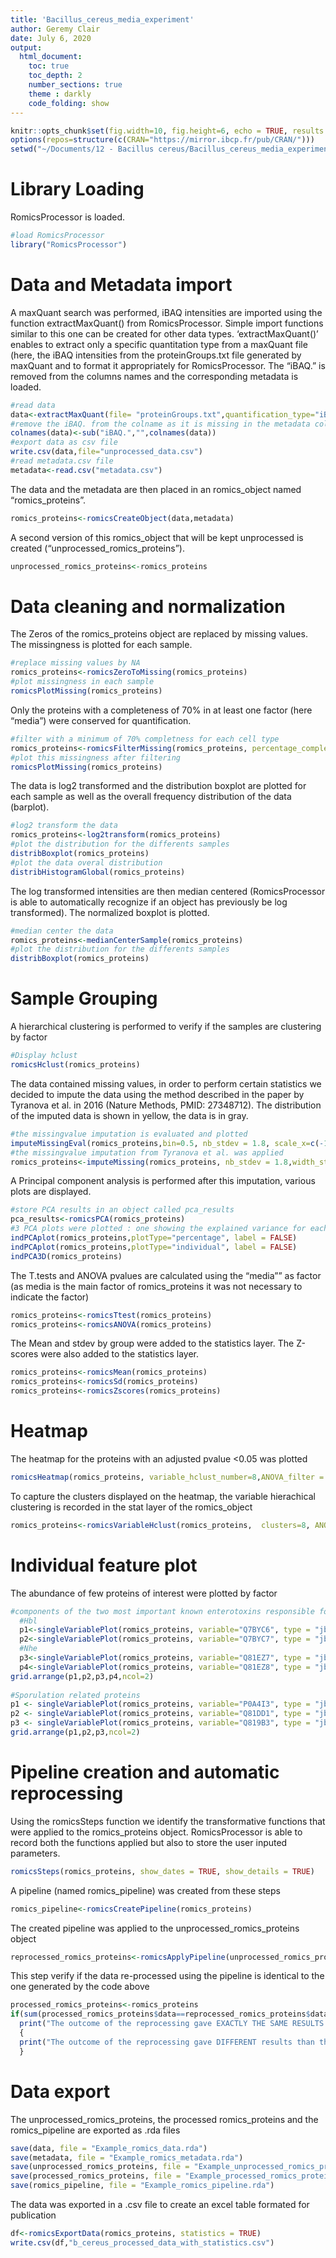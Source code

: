 ```yaml
---
title: 'Bacillus_cereus_media_experiment'
author: Geremy Clair
date: July 6, 2020
output:
  html_document:
    toc: true
    toc_depth: 2
    number_sections: true
    theme : darkly
    code_folding: show
---
```


```r
knitr::opts_chunk$set(fig.width=10, fig.height=6, echo = TRUE, results = TRUE, warning = FALSE, message=FALSE) 
options(repos=structure(c(CRAN="https://mirror.ibcp.fr/pub/CRAN/")))
setwd("~/Documents/12 - Bacillus cereus/Bacillus_cereus_media_experiment/")
```

# Library Loading

RomicsProcessor is loaded.
```r
#load RomicsProcessor
library("RomicsProcessor")
```

# Data and Metadata import

A maxQuant search was performed, iBAQ intensities are imported using the function extractMaxQuant() from RomicsProcessor. Simple import functions similar to this one can be created for other data types. 'extractMaxQuant()'  enables to extract only a specific quantitation type from a maxQuant file (here, the iBAQ intensities from the proteinGroups.txt file generated by maxQuant and to format it appropriately for RomicsProcessor. The "iBAQ." is removed from the columns names and the corresponding metadata is loaded.
```r
#read data
data<-extractMaxQuant(file= "proteinGroups.txt",quantification_type="iBAQ", cont.rm=TRUE,site.rm=TRUE, rev.rm=TRUE)
#remove the iBAQ. from the colname as it is missing in the metadata colname
colnames(data)<-sub("iBAQ.","",colnames(data))
#export data as csv file
write.csv(data,file="unprocessed_data.csv")
#read metadata.csv file
metadata<-read.csv("metadata.csv")
```

The data and the metadata are then placed in an romics_object named "romics_proteins".
```r
romics_proteins<-romicsCreateObject(data,metadata)
```

A second version of this romics_object that will be kept unprocessed is created ("unprocessed_romics_proteins").
```r
unprocessed_romics_proteins<-romics_proteins
```

# Data cleaning and normalization

The Zeros of the romics_proteins object are replaced by missing values. The missingness is plotted for each sample.
```r
#replace missing values by NA
romics_proteins<-romicsZeroToMissing(romics_proteins)
#plot missingness in each sample
romicsPlotMissing(romics_proteins)
```

Only the proteins with a completeness of 70% in at least one factor (here "media") were conserved for quantification.
```r
#filter with a minimum of 70% completness for each cell type
romics_proteins<-romicsFilterMissing(romics_proteins, percentage_completeness=70)
#plot this missingness after filtering
romicsPlotMissing(romics_proteins)
```

The data is log2 transformed and the distribution boxplot are plotted for each sample as well as the overall frequency distribution of the data (barplot).
```r
#log2 transform the data
romics_proteins<-log2transform(romics_proteins)
#plot the distribution for the differents samples 
distribBoxplot(romics_proteins)
#plot the data overal distribution
distribHistogramGlobal(romics_proteins)
```

The log transformed intensities are then median centered (RomicsProcessor is able to automatically recognize if an object has previously be log transformed). The normalized boxplot is plotted.
```r
#median center the data
romics_proteins<-medianCenterSample(romics_proteins)
#plot the distribution for the differents samples 
distribBoxplot(romics_proteins)
```

# Sample Grouping

A hierarchical clustering is performed to verify if the samples are clustering by factor
```r
#Display hclust
romicsHclust(romics_proteins)
```

The data contained missing values, in order to perform certain statistics we decided to impute the data using the method described in the paper by Tyranova et al. in 2016 (Nature Methods, PMID: 27348712). The distribution of the imputed data is shown in yellow, the data is in gray.
```r
#the missingvalue imputation is evaluated and plotted
imputeMissingEval(romics_proteins,bin=0.5, nb_stdev = 1.8, scale_x=c(-10,10),width_stdev = 0.5)
#the missingvalue imputation from Tyranova et al. was applied
romics_proteins<-imputeMissing(romics_proteins, nb_stdev = 1.8,width_stdev = 0.5, seed = 42)
```

A Principal component analysis is performed after this imputation, various plots are displayed. 
```r
#store PCA results in an object called pca_results
pca_results<-romicsPCA(romics_proteins)
#3 PCA plots were plotted : one showing the explained variance for each component, a 2D PCA plot for the component 1 and 2 and a 3D pca plot
indPCAplot(romics_proteins,plotType="percentage", label = FALSE)
indPCAplot(romics_proteins,plotType="individual", label = FALSE)
indPCA3D(romics_proteins)
```

The T.tests and ANOVA pvalues are calculated using the "media"" as factor (as media is the main factor of romics_proteins it was not necessary to indicate the factor)
```r
romics_proteins<-romicsTtest(romics_proteins)
romics_proteins<-romicsANOVA(romics_proteins)
```

The Mean and stdev by group were added to the statistics layer.
The Z-scores were  also added to the statistics layer.
```r
romics_proteins<-romicsMean(romics_proteins)
romics_proteins<-romicsSd(romics_proteins)
romics_proteins<-romicsZscores(romics_proteins)
```

# Heatmap

The heatmap for the proteins with an adjusted pvalue <0.05 was plotted
```r
romicsHeatmap(romics_proteins, variable_hclust_number=8,ANOVA_filter = "padj",p=0.05)
```

To capture the clusters displayed on the heatmap, the variable hierachical clustering is recorded in the stat layer of the romics_object
```r
romics_proteins<-romicsVariableHclust(romics_proteins,  clusters=8, ANOVA_filter="padj", p=0.05, plot=FALSE)
```

# Individual feature plot

The abundance of few proteins of interest were plotted by factor
```r
#components of the two most important known enterotoxins responsible for the diarrheal syndrome associated with B. cereus
  #Hbl
  p1<-singleVariablePlot(romics_proteins, variable="Q7BYC6", type = "jb", factor="main", limits = c(-10,7), title="Hemolysin BL lytic component L1")
  p2<-singleVariablePlot(romics_proteins, variable="Q7BYC7", type = "jb", factor="main", limits = c(-10,5), title="Hemolysin BL lytic component L2")
  #Nhe
  p3<-singleVariablePlot(romics_proteins, variable="Q81EZ7", type = "jb", factor="main", limits = c(-2.5,2.5), title="Non-hemolytic enterotoxin lytic component L1")
  p4<-singleVariablePlot(romics_proteins, variable="Q81EZ8", type = "jb", factor="main", limits = c(-5,5),title="Non-hemolytic enterotoxin lytic component L2")
grid.arrange(p1,p2,p3,p4,ncol=2)
  
#Sporulation related proteins
p1 <- singleVariablePlot(romics_proteins, variable="P0A4I3", type = "jb", factor="main", limits = c(-2,6),title="Stage 0 sporulation protein A ")
p2 <- singleVariablePlot(romics_proteins, variable="Q81DD1", type = "jb", factor="main", limits = c(-10,0),title="Stage II sporulation protein SA")
p3 <- singleVariablePlot(romics_proteins, variable="Q819B3", type = "jb", factor="main", limits = c(-10,6),title="Anti-sigma F factor")
grid.arrange(p1,p2,p3,ncol=2)
```

# Pipeline creation and automatic reprocessing

Using the romicsSteps function we identify the transformative functions that were applied to the romics_proteins object.
RomicsProcessor is able to record both the functions applied but also to store the user inputed parameters.
```r
romicsSteps(romics_proteins, show_dates = TRUE, show_details = TRUE)
```

A pipeline (named romics_pipeline) was created from these steps 
```r
romics_pipeline<-romicsCreatePipeline(romics_proteins)
```

The created pipeline was applied to the unprocessed_romics_proteins object
```r
reprocessed_romics_proteins<-romicsApplyPipeline(unprocessed_romics_proteins, romics_pipeline)
```

This step verify if the data re-processed using the pipeline is identical to the one generated by the code above
```r
processed_romics_proteins<-romics_proteins
if(sum(processed_romics_proteins$data==reprocessed_romics_proteins$data)== nrow(processed_romics_proteins$data)*ncol(processed_romics_proteins$data)){
  print("The outcome of the reprocessing gave EXACTLY THE SAME RESULTS as the manually processed data!")}else
  {
  print("The outcome of the reprocessing gave DIFFERENT results than the manually processed data")  
  }
```

# Data export 

The unprocessed_romics_proteins, the processed romics_proteins and the romics_pipeline are exported as .rda files
```r
save(data, file = "Example_romics_data.rda")
save(metadata, file = "Example_romics_metadata.rda")
save(unprocessed_romics_proteins, file = "Example_unprocessed_romics_proteins.rda")
save(processed_romics_proteins, file = "Example_processed_romics_proteins.rda")
save(romics_pipeline, file = "Example_romics_pipeline.rda")
```

The data was exported in a .csv file to create an excel table formated for publication
```r
df<-romicsExportData(romics_proteins, statistics = TRUE)
write.csv(df,"b_cereus_processed_data_with_statistics.csv")
```

